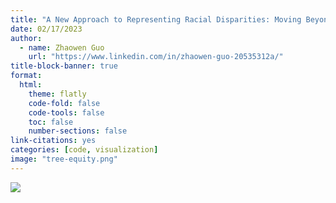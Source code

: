 ```yaml
---
title: "A New Approach to Representing Racial Disparities: Moving Beyond Bar Charts"
date: 02/17/2023
author:
  - name: Zhaowen Guo
    url: "https://www.linkedin.com/in/zhaowen-guo-20535312a/"
title-block-banner: true
format:
  html:
    theme: flatly
    code-fold: false
    code-tools: false
    toc: false
    number-sections: false
link-citations: yes
categories: [code, visualization]
image: "tree-equity.png"
---
```




![](tree-equity.png)

